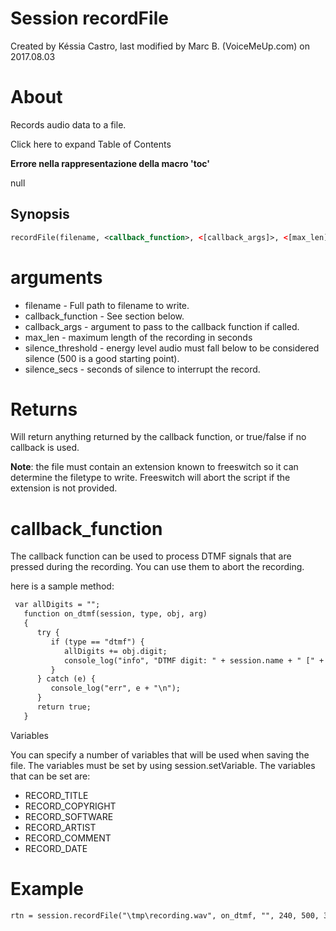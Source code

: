 
# Session recordFile 

 Created by  Késsia Castro, last modified by  Marc B. (VoiceMeUp.com) on 2017.08.03

# About

Records audio data to a file.

Click here to expand Table of Contents

**Errore nella rappresentazione della macro 'toc'**

null

## Synopsis

```xml
recordFile(filename, <callback_function>, <[callback_args]>, <[max_len]>, <[silence_threshold]>, <[silence_secs]>);
```

# arguments

* filename - Full path to filename to write.
* callback\_function - See section below.
* callback\_args - argument to pass to the callback function if called.
* max\_len - maximum length of the recording in seconds
* silence\_threshold - energy level audio must fall below to be considered silence (500 is a good starting point).
* silence\_secs - seconds of silence to interrupt the record.

# Returns

Will return anything returned by the callback function, or true/false if no callback is used.

**Note**: the file must contain an extension known to freeswitch so it can determine the filetype to write. Freeswitch will abort the script if the extension is not provided.

# callback_function

The callback function can be used to process DTMF signals that are pressed during the recording. You can use them to abort the recording.

here is a sample method:

```xml
 var allDigits = ""; 
   function on_dtmf(session, type, obj, arg)
   {
      try {
         if (type == "dtmf") {
            allDigits += obj.digit;
            console_log("info", "DTMF digit: " + session.name + " [" + obj.digit + "] len [" + obj.duration + "]\n\n");
         }
      } catch (e) {
         console_log("err", e + "\n");
      }
      return true;
   }
```

Variables

You can specify a number of variables that will be used when saving the file. The variables must be set by using session.setVariable. The variables that can be set are:

* RECORD\_TITLE
* RECORD\_COPYRIGHT
* RECORD\_SOFTWARE
* RECORD\_ARTIST
* RECORD\_COMMENT
* RECORD\_DATE

# Example

```xml
rtn = session.recordFile("\tmp\recording.wav", on_dtmf, "", 240, 500, 3);
```


